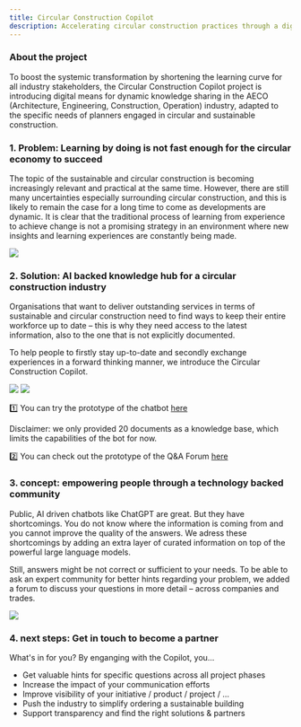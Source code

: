 ```yaml
---
title: Circular Construction Copilot
description: Accelerating circular construction practices through a digital knowledge hub that adapts to industry needs.
---
```


### About the project

To boost the systemic transformation by shortening the learning curve for all industry stakeholders, the Circular Construction Copilot project is introducing digital means for dynamic knowledge sharing in the AECO (Architecture, Engineering, Construction, Operation) industry, adapted to the specific needs of planners engaged in circular and sustainable construction.


### 1. Problem: Learning by doing is not fast enough for the circular economy to succeed

The topic of the sustainable and circular construction is becoming increasingly relevant and practical at the same time. However, there are still many uncertainties especially surrounding circular construction, and this is likely to remain the case for a long time to come as developments are dynamic. It is clear that the traditional process of learning from experience to achieve change is not a promising strategy in an environment where new insights and learning experiences are constantly being made. 

![](/images/projects/circular-construction-co-pilot/circular-construction-co-pilot-5.png)


### 2. Solution: AI backed knowledge hub for a circular construction industry

Organisations that want to deliver outstanding services in terms of sustainable and circular construction need to find ways to keep their entire workforce up to date – this is why they need access to the latest information, also to the one that is not explicitly documented.

To help people to firstly stay up-to-date and secondly exchange experiences in a forward thinking manner, we introduce the Circular Construction Copilot.

![](/images/projects/circular-construction-co-pilot/circular-construction-co-pilot-6.png)
![](/images/projects/circular-construction-co-pilot/circular-construction-co-pilot-7.png)

1️⃣ You can try the prototype of the chatbot [here](https://ragtime.ateleris.com/ac89c714-05cd-4002-bd2e-e742d82ae8cf/chat)

Disclaimer: we only provided 20 documents as a knowledge base, which limits the capabilities of the bot for now.

2️⃣ You can check out the prototype of the Q&A Forum [here](https://answer.opensource.construction/)


### 3. concept: empowering people through a technology backed community
Public, AI driven chatbots like ChatGPT are great. But they have shortcomings. You do not know where the information is coming from and you cannot improve the quality of the answers. We adress these shortcomings by adding an extra layer of curated information on top of the powerful large language models. 

Still, answers might be not correct or sufficient to your needs. To be able to ask an expert community for better hints regarding your problem, we added a forum to discuss your questions in more detail – across companies and trades.

![](/images/projects/circular-construction-co-pilot/circular-construction-co-pilot-8.png)


### 4. next steps: Get in touch to become a partner
What's in for you? By enganging with the Copilot, you...
<ul>
  <li>Get valuable hints for specific questions across all project phases</li>
  <li>Increase the impact of your communication efforts</li>
  <li>Improve visibility of your initiative / product / project / …</li>
  <li>Push the industry to simplify ordering a sustainable building</li>
  <li>Support transparency and find the right solutions & partners</li>
</ul>


